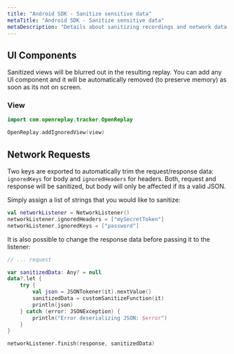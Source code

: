 ```yaml
---
title: "Android SDK - Sanitize sensitive data"
metaTitle: "Android SDK - Sanitize sensitive data"
metaDescription: "Details about sanitizing recordings and network data in Android tracker"
---
```


## UI Components

Sanitized views will be blurred out in the resulting replay. You can add any UI component and it will be automatically removed (to preserve memory) as soon as its not on screen.

### View

```kotlin
import com.openreplay.tracker.OpenReplay

OpenReplay.addIgnoredView(view)
```

## Network Requests

Two keys are exported to automatically trim the request/response data: `ignoredKeys` for body and `ignoredHeaders` for headers. Both, request and response will be sanitized, but body will only be affected if its a valid JSON.

Simply assign a list of strings that you would like to sanitize:

```kotlin
val networkListener = NetworkListener()
networkListener.ignoredHeaders = ["mySecretToken"]
networkListener.ignoredKeys = ["password"]
```

It is also possible to change the response data before passing it to the listener:

```kotlin
// ... request

var sanitizedData: Any? = null
data?.let {
    try {
        val json = JSONTokener(it).nextValue()
        sanitizedData = customSanitizeFunction(it)
        println(json)
    } catch (error: JSONException) {
        println("Error deserializing JSON: $error")
    }
}

networkListener.finish(response, sanitizedData)
```
